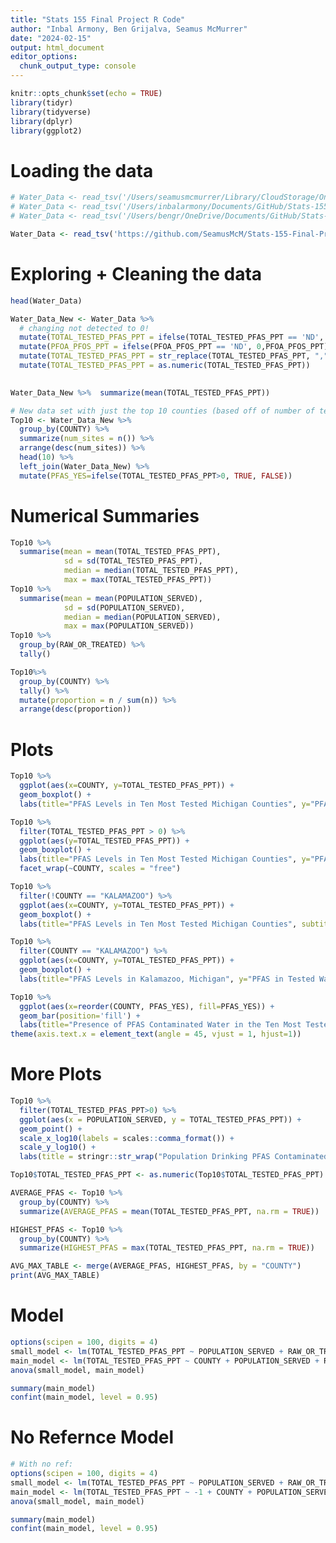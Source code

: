 ```yaml
---
title: "Stats 155 Final Project R Code"
author: "Inbal Armony, Ben Grijalva, Seamus McMurrer"
date: "2024-02-15"
output: html_document
editor_options: 
  chunk_output_type: console
---
```


```r
knitr::opts_chunk$set(echo = TRUE)
library(tidyr)
library(tidyverse)
library(dplyr)
library(ggplot2)
```

# Loading the data
```r
# Water_Data <- read_tsv('/Users/seamusmcmurrer/Library/CloudStorage/OneDrive-Personal/Documents/College/Year 3/Spring/Stats/Stats-155-Final-Project/37217-0001-Data.tsv')
# Water_Data <- read_tsv('/Users/inbalarmony/Documents/GitHub/Stats-155-Final-Project/37217-0001-Data.tsv')
# Water_Data <- read_tsv('/Users/bengr/OneDrive/Documents/GitHub/Stats-155-Final-Project')

Water_Data <- read_tsv('https://github.com/SeamusMcM/Stats-155-Final-Project/blob/e24710482babfe81c78ae92cb6dea75a6bde35dc/37217-0001-Data.tsv')
```

# Exploring  + Cleaning the data
```r
head(Water_Data)

Water_Data_New <- Water_Data %>% 
  # changing not detected to 0!
  mutate(TOTAL_TESTED_PFAS_PPT = ifelse(TOTAL_TESTED_PFAS_PPT == 'ND', 0,TOTAL_TESTED_PFAS_PPT)) %>% 
  mutate(PFOA_PFOS_PPT = ifelse(PFOA_PFOS_PPT == 'ND', 0,PFOA_PFOS_PPT)) %>% 
  mutate(TOTAL_TESTED_PFAS_PPT = str_replace(TOTAL_TESTED_PFAS_PPT, ",","")) %>%
  mutate(TOTAL_TESTED_PFAS_PPT = as.numeric(TOTAL_TESTED_PFAS_PPT)) 
  

Water_Data_New %>%  summarize(mean(TOTAL_TESTED_PFAS_PPT))

# New data set with just the top 10 counties (based off of number of test sites) 
Top10 <- Water_Data_New %>% 
  group_by(COUNTY) %>% 
  summarize(num_sites = n()) %>% 
  arrange(desc(num_sites)) %>% 
  head(10) %>% 
  left_join(Water_Data_New) %>% 
  mutate(PFAS_YES=ifelse(TOTAL_TESTED_PFAS_PPT>0, TRUE, FALSE))
```


# Numerical Summaries
```r
Top10 %>%
  summarise(mean = mean(TOTAL_TESTED_PFAS_PPT),
            sd = sd(TOTAL_TESTED_PFAS_PPT),
            median = median(TOTAL_TESTED_PFAS_PPT),
            max = max(TOTAL_TESTED_PFAS_PPT))
Top10 %>%
  summarise(mean = mean(POPULATION_SERVED),
            sd = sd(POPULATION_SERVED),
            median = median(POPULATION_SERVED),
            max = max(POPULATION_SERVED))
Top10 %>%
  group_by(RAW_OR_TREATED) %>%
  tally()

Top10%>%
  group_by(COUNTY) %>%
  tally() %>%
  mutate(proportion = n / sum(n)) %>%
  arrange(desc(proportion))
```

# Plots
```r
Top10 %>% 
  ggplot(aes(x=COUNTY, y=TOTAL_TESTED_PFAS_PPT)) +
  geom_boxplot() +
  labs(title="PFAS Levels in Ten Most Tested Michigan Counties", y="PFAS in Tested Water (ppt)", x="County")

Top10 %>% 
  filter(TOTAL_TESTED_PFAS_PPT > 0) %>%
  ggplot(aes(y=TOTAL_TESTED_PFAS_PPT)) +
  geom_boxplot() +
  labs(title="PFAS Levels in Ten Most Tested Michigan Counties", y="PFAS in Tested Water (ppt)", x="County") +
  facet_wrap(~COUNTY, scales = "free")

Top10 %>% 
  filter(!COUNTY == "KALAMAZOO") %>% 
  ggplot(aes(x=COUNTY, y=TOTAL_TESTED_PFAS_PPT)) +
  geom_boxplot() +
  labs(title="PFAS Levels in Ten Most Tested Michigan Counties", subtitle="Exluding the County with the most PFAS, Kalamazoo", y="PFAS in Tested Water (ppt)", x="County")

Top10 %>% 
  filter(COUNTY == "KALAMAZOO") %>% 
  ggplot(aes(x=COUNTY, y=TOTAL_TESTED_PFAS_PPT)) +
  geom_boxplot() +
  labs(title="PFAS Levels in Kalamazoo, Michigan", y="PFAS in Tested Water (ppt)", x="County")

Top10 %>% 
  ggplot(aes(x=reorder(COUNTY, PFAS_YES), fill=PFAS_YES)) +
  geom_bar(position='fill') +
  labs(title="Presence of PFAS Contaminated Water in the Ten Most Tested Michigan Counties", fill="Presence of PFAS in Tested Water", x="County") + 
theme(axis.text.x = element_text(angle = 45, vjust = 1, hjust=1))  
```

# More Plots
```r
Top10 %>%
  filter(TOTAL_TESTED_PFAS_PPT>0) %>% 
  ggplot(aes(x = POPULATION_SERVED, y = TOTAL_TESTED_PFAS_PPT)) +
  geom_point() +
  scale_x_log10(labels = scales::comma_format()) +
  scale_y_log10() +
  labs(title = stringr::str_wrap("Population Drinking PFAS Contaminated Water in Ten Most Tested Michigan Counties", 50), x = "Log of Population Served", y = "Log of PFAS Levels (ppt)")

Top10$TOTAL_TESTED_PFAS_PPT <- as.numeric(Top10$TOTAL_TESTED_PFAS_PPT)

AVERAGE_PFAS <- Top10 %>%
  group_by(COUNTY) %>%
  summarize(AVERAGE_PFAS = mean(TOTAL_TESTED_PFAS_PPT, na.rm = TRUE))

HIGHEST_PFAS <- Top10 %>%
  group_by(COUNTY) %>%
  summarize(HIGHEST_PFAS = max(TOTAL_TESTED_PFAS_PPT, na.rm = TRUE))

AVG_MAX_TABLE <- merge(AVERAGE_PFAS, HIGHEST_PFAS, by = "COUNTY")
print(AVG_MAX_TABLE)

```

# Model
```r
options(scipen = 100, digits = 4)
small_model <- lm(TOTAL_TESTED_PFAS_PPT ~ POPULATION_SERVED + RAW_OR_TREATED, data=Top10)
main_model <- lm(TOTAL_TESTED_PFAS_PPT ~ COUNTY + POPULATION_SERVED + RAW_OR_TREATED, data=Top10)
anova(small_model, main_model)

summary(main_model)
confint(main_model, level = 0.95)
```

# No Refernce Model
```r
# With no ref:
options(scipen = 100, digits = 4)
small_model <- lm(TOTAL_TESTED_PFAS_PPT ~ POPULATION_SERVED + RAW_OR_TREATED, data=Top10)
main_model <- lm(TOTAL_TESTED_PFAS_PPT ~ -1 + COUNTY + POPULATION_SERVED + RAW_OR_TREATED, data=Top10)
anova(small_model, main_model)

summary(main_model)
confint(main_model, level = 0.95)
```








